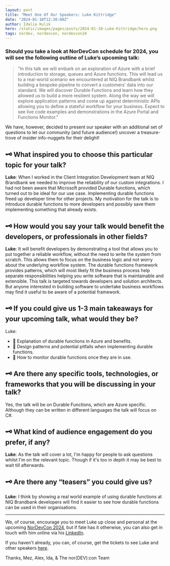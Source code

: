 ```yaml
---
layout: post
title: "Meet One Of Our Speakers: Luke Kittridge"
date: "2024-01-10T12:30:00Z"
author: Idalia Kulik
hero: /static/images/pages/posts/2024-01-10-Luke-Kittridge/hero.png
tags: nordev, nordevcon, nordevcon24
---
```


### Should you take a look at NorDevCon schedule for 2024, you will see the following outline of Luke’s upcoming talk:

> "In this talk we will embark on an exploration of Azure with a brief introduction to storage, queues and Azure functions. This will lead us to a real-world scenario we encountered at NIQ Brandbank whilst building a bespoke pipeline to convert a customers’ data into our standard. We will discover Durable Functions and learn how they allowed us to build a more resilient system. Along the way we will explore application patterns and come up against deterministic APIs allowing you to define a stateful workflow for your business. Expect to see live code examples and demonstrations in the Azure Portal and Functions Monitor."

We have, however, decided to present our speaker with an additional set of questions to let our community (and future audience!) uncover a treasure-trove of insider info-nuggets for their delight!

## 🗝️ What inspired you to choose this particular topic for your talk?

**Luke**: When I worked in the Client Integration Development team at NIQ Brandbank we needed to improve the reliability of our custom integrations. I had not been aware that Microsoft provided Durable functions, which turned out to be ideal for our use case. Implementing durable functions freed up developer time for other projects. My motivation for the talk is to introduce durable functions to more developers and possibly save them implementing something that already exists.

## 🗝️ How would you say your talk would benefit the developers, or professionals in other fields?

**Luke**: It will benefit developers by demonstrating a tool that allows you to put together a reliable workflow, without the need to write the system from scratch. This allows them to focus on the business logic and not worry about the underlying workflow system. The durable functions framework provides patterns, which will most likely fit the business process help separate responsibilities helping you write software that is maintainable and extensible. This talk is targeted towards developers and solution architects. But anyone interested in building software to undertake business workflows may find it useful to be aware of a potential framework.

## 🗝️ If you could give us 1-3 main takeaways for your upcoming talk, what would they be?

Luke:

* 🔑 Explanation of durable functions in Azure and benefits.
* 🔑 Design patterns and potential pitfalls when implementing durable functions.
* 🔑 How to monitor durable functions once they are in use.

## 🗝️ Are there any specific tools, technologies, or frameworks that you will be discussing in your talk?

Yes, the talk will be on Durable Functions, which are Azure specific. Although they can be written in different languages the talk will focus on C#.

## 🗝️ What kind of audience engagement do you prefer, if any?

**Luke**: As the talk will cover a lot, I'm happy for people to ask questions whilst I'm on the relevant topic. Though if it's too in depth it may be best to wait till afterwards.

## 🗝️ Are there any “teasers” you could give us?

**Luke**: I think by showing a real world example of using durable functions at NIQ Brandbank developers will find it easier to see how durable functions can be used in their organisations.

----

We, of course, encourage you to meet Luke up close and personal at the upcoming [NorDevCon 2024](https://ti.to/norfolkdevelopers/nordevcon-24), but if fate has it otherwise, you can also get in touch with him online via his [LinkedIn](https://www.linkedin.com/in/lukekittridge).

If you haven't already, you can, of course, get the tickets to see Luke and other speakers [here](https://ti.to/norfolkdevelopers/nordevcon-24).

Thanks,
Mez, Alex, Ida, & The nor(DEV):con Team
